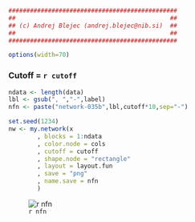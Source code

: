 ```r
###############################################
##                                           ##
## (c) Andrej Blejec (andrej.blejec@nib.si)  ##
##                                           ##
###############################################
```
```r
options(width=70)
```
### Cutoff = `r cutoff`


```r
ndata <- length(data)
lbl <- gsub(", ","-",label)
nfn <- paste("network-035b",lbl,cutoff*10,sep="-")
```

```r
set.seed(1234)
nw <- my.network(x
        , blocks = 1:ndata
        , color.node = cols
        , cutoff = cutoff
        , shape.node = "rectangle"
        , layout = layout.fun
        , save = "png"
        , name.save = nfn
        )
```

![`r nfn`](`r  paste0(nfn,".png")`)

